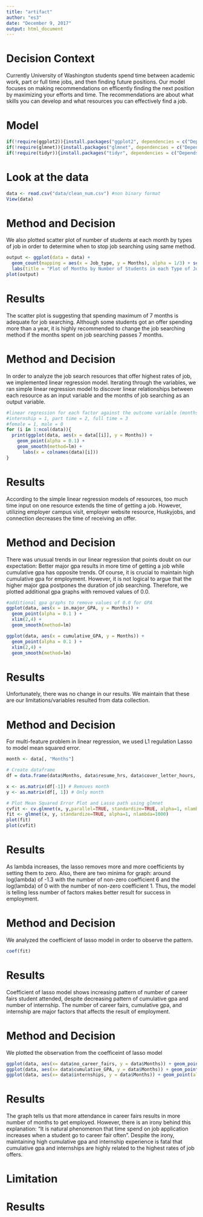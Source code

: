 ```yaml
---
title: "artifact"
author: "es3"
date: "December 9, 2017"
output: html_document
---
```


# Decision Context
Currently University of Washington students spend time between academic work, part or full time jobs, and then finding future positions. Our model focuses on making recommendations on efficently finding the next position by maximizing your efforts and time. The recommendations are about what skills you can develop and what resources you can effectively find a job.

# Model

```r
if(!require(ggplot2)){install.packages("ggplot2", dependencies = c("Depends", "Suggests")); require(glmnet)}
if(!require(glmnet)){install.packages("glmnet", dependencies = c("Depends", "Suggests")); require(glmnet)}
if(!require(tidyr)){install.packages("tidyr", dependencies = c("Depends", "Suggests")); require(tidyr)}


```

# Look at the data
```r
data <- read.csv("data/clean_num.csv") #non binary format
View(data)

```

# Method and Decision
We also plotted scatter plot of number of students at each month by types of job in order to determine when to stop job searching using same method.
```r
output <- ggplot(data = data) +
  geom_count(mapping = aes(x = Job_type, y = Months), alpha = 1/3) + scale_size_area(max_size = 10) + 
  labs(title = "Plot of Months by Number of Students in each Type of Job", x = "Types of Job", y = "Months Job Searching Took", size = "Number of People")
plot(output)
```
# Results 
The scatter plot is suggesting that spending maximum of 7 months is adequate for job searching. Although some students got an offer spending more than a year, it is highly recommended to change the job searching method if the months spent on job searching passes 7 months.

# Method and Decision 
In order to analyze the job search resources that offer highest rates of job, we implemented linear regression model. Iterating through the variables, we ran simple linear regression model to discover linear relationships between each resource as an input variable and the months of job searching as an output variable.
```r
#linear regression for each factor against the outcome variable (months it takes to find job)
#internship = 1, part time = 2, full time = 3
#female = 1, male = 0
for (i in 1:ncol(data)){
  print(ggplot(data, aes(x = data[[i]], y = Months)) +
    geom_point(alpha = 0.1) +
    geom_smooth(method=lm) +
      labs(x = colnames(data)[i]))
}
```
# Results
According to the simple linear regression models of resources, too much time input on one resource extends the time of getting a job. However, utilizing employer campus visit, employer website resource, Huskyjobs, and connection decreases the time of receiving an offer.

# Method and Decision
There was unusual trends in our linear regression that points doubt on our expectation: Better major gpa results in more time of getting a job while cumulative gpa has opposite trends. Of course, it is crucial to maintain high cumulative gpa for employment. However, it is not logical to argue that the higher major gpa postpones the duration of job searching. Therefore, we plotted additional gpa graphs with removed values of 0.0.
```R
#additional gpa graphs to remove values of 0.0 for GPA
ggplot(data, aes(x = in.major_GPA, y = Months)) +
  geom_point(alpha = 0.1 ) + 
  xlim(2,4) +
  geom_smooth(method=lm) 

ggplot(data, aes(x = cumulative_GPA, y = Months)) +
  geom_point(alpha = 0.1 ) + 
  xlim(2,4) +
  geom_smooth(method=lm)
```
# Results 
Unfortunately, there was no change in our results. We maintain that these are our limitations/variables resulted from data collection.

# Method and Decision
For multi-feature problem in linear regression, we used L1 regulation Lasso to model mean squared error.
```r

month <- data[, "Months"]

# Create dataframe 
df = data.frame(data$Months, data$resume_hrs, data$cover_letter_hours, data$self.confidence, data$online_job_postings, data$no_career_fairs, data$cumulative_GPA, data$in.major_GPA, data$internships)

x <- as.matrix(df[-1]) # Removes month
y <- as.matrix(df[, 1]) # Only month

# Plot Mean Squared Error Plot and Lasso path using glmnet
cvfit <- cv.glmnet(x, y,parallel=TRUE, standardize=TRUE, alpha=1, nlambda=1000)
fit <- glmnet(x, y, standardize=TRUE, alpha=1, nlambda=1000)
plot(fit)
plot(cvfit)

```
# Results 
As lambda increases, the lasso removes more and more coefficients by setting them to zero. Also, there are two minima for graph: around log(lambda) of -1.3 with the number of non-zero coefficient 6 and the log(lambda) of 0 with the number of non-zero coefficient 1. Thus, the model is telling less number of factors makes better result for success in employment.

# Method and Decision
We analyzed the coefficient of lasso model in order to observe the pattern.
```r
coef(fit)
```
# Results 
Coefficient of lasso model shows increasing pattern of number of career fairs student attended, despite decreasing pattern of cumulative gpa and number of internship. The number of career fairs, cumulative gpa, and internship are major factors that affects the result of employment.

# Method and Decision
We plotted the observation from the coefficeint of lasso model 
```r
ggplot(data, aes(x= data$no_career_fairs, y = data$Months)) + geom_point(alpha = .1)
ggplot(data, aes(x= data$cumulative_GPA, y = data$Months)) + geom_point(alpha = .1)
ggplot(data, aes(x= data$internships, y = data$Months)) + geom_point(alpha = .1)
```
# Results 
The graph tells us that more attendance in career fairs results in more number of months to get employed. However, there is an irony behind this explanation: “It is natural phenomenon that time spend on job application increases when a student go to career fair often”. Despite the irony, maintaining high cumulative gpa and internship experience is fatal that cumulative gpa and internships are highly related to the highest rates of job offers.

# Limitation

# Results
